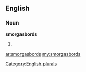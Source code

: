 ==English==

===Noun===
'''smorgasbords'''

# {{plural of|[[smorgasbord]]}}

[[Category:English plurals]]

[[ar:smorgasbords]]
[[my:smorgasbords]]